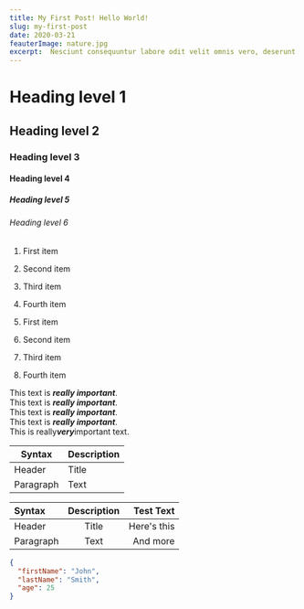 ```yaml
---
title: My First Post! Hello World!
slug: my-first-post
date: 2020-03-21
feauterImage: nature.jpg
excerpt:  Nesciunt consequuntur labore odit velit omnis vero, deserunt corrupti.
---
```


# Heading level 1	

## Heading level 2		

### Heading level 3	

#### Heading level 4	

##### Heading level 5	

###### Heading level 6


1. First item
2. Second item
3. Third item
4. Fourth item

1. First item
8. Second item
3. Third item
5. Fourth item


This text is ***really important***.	
This text is ___really important___.	
This text is __*really important*__.	
This text is **_really important_**.	
This is really***very***important text.	 

| Syntax      | Description |
| ----------- | ----------- |
| Header      | Title       |
| Paragraph   | Text        |



| Syntax      | Description | Test Text     |
| :---        |    :----:   |          ---: |
| Header      | Title       | Here's this   |
| Paragraph   | Text        | And more      |

```json
{
  "firstName": "John",
  "lastName": "Smith",
  "age": 25
}
```